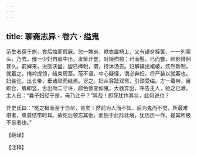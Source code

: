 ```yaml
---
---
---
```

title: 聊斋志异 · 卷六 · 缢鬼
---

范生者宿于旅，食后烛而假寐。忽一婢来，袱衣置椅上，又有镜奁揥箧，一一列案头，乃去。俄一少妇自房中出，发箧开奁，对镜栉掠；已而髻，已而簪，顾影徘徊甚久。前婢来，进匜沃盥。盥已捧帨，既，持沐汤去。妇解襆出裙帔，炫然新制，就着之。掩衿提领，结束周至。范不语，中心疑怪，谓必奔妇，将严装以就客也。妇装讫，出长带，垂诸梁而结焉。讶之。妇从容跂双弯，引颈受缢。方一着带，目即合，眉即竖，舌出吻二寸许，颜色惨变如鬼。大骇奔出，呼告主人，验之已渺。主人曰：“曩子妇经于是，毋乃此乎？”异哉！即死犹作其状，此何说也？

异史氏曰：“冤之极而至于自尽，苦矣！然前为人而不知，后为鬼而不觉，所最难堪者，束装结带时耳。故死后顿忘其他，而独于此际此境，犹历历一作，是其所极不忘者也。”

【翻译】

【注释】

